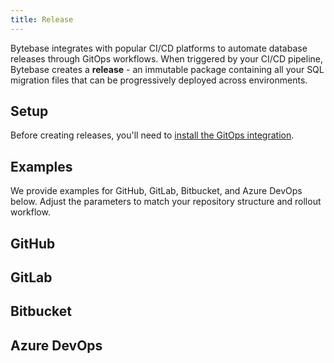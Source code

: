 ```yaml
---
title: Release
---
```


Bytebase integrates with popular CI/CD platforms to automate database releases through GitOps workflows. When triggered by your CI/CD pipeline, Bytebase creates a **release** - an immutable package containing all your SQL migration files that can be progressively deployed across environments.

## Setup

Before creating releases, you'll need to [install the GitOps integration](/gitops/installation).


## Examples

We provide examples for GitHub, GitLab, Bitbucket, and Azure DevOps below. Adjust the parameters to match your repository structure and rollout workflow.

## GitHub

<Card title="Tutorial: Database GitOps with GitHub Actions" icon="graduation-cap" href="/tutorials/gitops-github-workflow/" horizontal />

<Card title="Example: GitHub Actions Release Workflow" icon="code" href="https://github.com/bytebase/example-gitops-github-flow/blob/main/.github/workflows/release-action.yml" horizontal />

## GitLab

<Card title="Tutorial: Database GitOps with GitLab CI" icon="graduation-cap" href="/tutorials/gitops-gitlab-workflow/" horizontal />

<Card title="Example: GitLab CI Rollout Pipeline" icon="code" href="https://gitlab.com/bytebase-sample/gitops-example/-/blob/main/bytebase-rollout.yml" horizontal />

## Bitbucket

<Card title="Tutorial: Database GitOps with Bitbucket Pipelines" icon="graduation-cap" href="/tutorials/gitops-bitbucket-workflow/" horizontal />

<Card title="Example: Bitbucket Pipelines Configuration" icon="code" href="https://bitbucket.org/p0nyyy/cicd/src/main/bitbucket-pipelines.yml" horizontal />

## Azure DevOps

<Card title="Tutorial: Database GitOps with Azure DevOps Pipeline" icon="graduation-cap" href="/tutorials/gitops-azure-devops-workflow/" horizontal />

<Card title="Example: Azure DevOps Release Pipeline" icon="code" href="https://dev.azure.com/bytebase-hq/_git/bytebase-example?path=/pipelines/rollout-release.yml" horizontal />